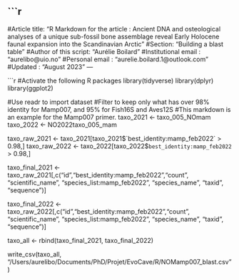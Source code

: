 

```r
---
#Article title: "R Markdown for the article : Ancient DNA and osteological analyses of a unique sub-fossil bone assemblage reveal Early Holocene faunal expansion into the Scandinavian Arctic"
#Section: "Building a blast table"
#Author of this script: "Aurélie Boilard"
#Institutional email : "aurelibo@uio.no"
#Personal email : "aurelie.boilard.1@outlook.com"
#Updated : "August 2023"
---

```r


#Activate the following R packages
library(tidyverse)
library(dplyr)
library(ggplot2)

#Use readr to import dataset
#Filter to keep only what has over 98% identity for Mamp007, and 95% for Fish16S and Aves12S
#This markdown is an example for the Mamp007 primer.
taxo_2021 <- taxo_005_NOmam
taxo_2022 <- NO2022taxo_005_mam

taxo_raw_2021 <- taxo_2021[taxo_2021$`best_identity:mamp_feb2022` > 0.98,]
taxo_raw_2022 <- taxo_2022[taxo_2022$`best_identity:mamp_feb2022` > 0.98,]

taxo_final_2021 <- taxo_raw_2021[,c("id","best_identity:mamp_feb2022","count", "scientific_name", "species_list:mamp_feb2022", "species_name", "taxid", "sequence")]

taxo_final_2022 <- taxo_raw_2022[,c("id","best_identity:mamp_feb2022","count", "scientific_name", "species_list:mamp_feb2022", "species_name", "taxid", "sequence")]

taxo_all <- rbind(taxo_final_2021, taxo_final_2022) 

write_csv(taxo_all, "/Users/aurelibo/Documents/PhD/Projet/EvoCave/R/NOMamp007_blast.csv")



